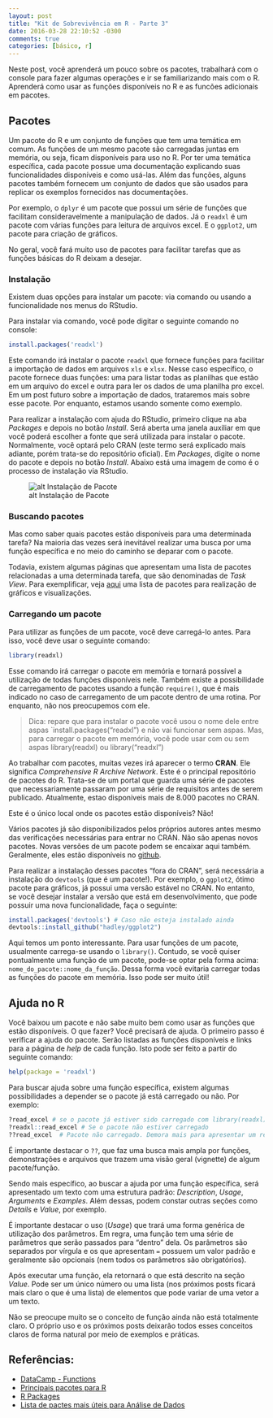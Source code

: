 ```yaml
---
layout: post
title: "Kit de Sobrevivência em R - Parte 3"
date: 2016-03-28 22:10:52 -0300
comments: true
categories: [básico, r]
---
```



Neste post, você aprenderá um pouco sobre os pacotes, trabalhará com o console para fazer algumas operações e ir se familiarizando mais com o R. Aprenderá como usar as funções disponíveis no R e as funcões adicionais em pacotes.

<!-- More -->

## Pacotes

Um pacote do R e um conjunto de funções que tem uma temática em comum. As funções de um mesmo pacote são carregadas juntas em memória, ou seja, ficam disponíveis para uso no R. Por ter uma temática específica, cada pacote possue uma documentação explicando suas funcionalidades disponíveis e como usá-las. Além das funções, alguns pacotes também fornecem um conjunto de dados que são usados para replicar os exemplos fornecidos nas documentações.

Por exemplo, o `dplyr` é um pacote que possui um série de funções que facilitam consideravelmente a manipulação de dados. Já o `readxl` é um pacote com várias funções para leitura de arquivos excel. E o `ggplot2`, um pacote para criação de gráficos.

No geral, você fará muito uso de pacotes para facilitar tarefas que as funções básicas do R deixam a desejar.

### Instalação

Existem duas opções para instalar um pacote: via comando ou usando a funcionalidade nos menus do RStudio.

Para instalar via comando, você pode digitar o seguinte comando no console:

```r
install.packages('readxl')
```

Este comando irá instalar o pacote `readxl` que fornece funções para facilitar a importação de dados em arquivos `xls` e `xlsx`. Nesse caso específico, o pacote fornece duas funções: uma para listar todas as planilhas que estão em um arquivo do excel e outra para ler os dados de uma planilha pro excel. Em um post futuro sobre a importação de dados, trataremos mais sobre esse pacote. Por enquanto, estamos usando somente como exemplo.

Para realizar a instalação com ajuda do RStudio, primeiro clique na aba _Packages_ e depois no botão _Install_. Será aberta uma janela auxiliar em que você poderá escolher a fonte que será utilizada para instalar o pacote. Normalmente, você optará pelo CRAN (este termo será explicado mais adiante, porém trata-se do repositório oficial). Em _Packages_, digite o nome do pacote e depois no botão _Install_. Abaixo está uma imagem de como é o processo de instalação via RStudio.

![alt Instalação de Pacote](/images/install_package.gif "Instalação de Pacote")

### Buscando pacotes

Mas como saber quais pacotes estão disponíveis para uma determinada tarefa? Na maioria das vezes será inevitável realizar uma busca por uma função específica e no meio do caminho se deparar com o pacote. 

Todavia, existem algumas páginas que apresentam uma lista de pacotes relacionadas a uma determinada tarefa, que são denominadas de _Task View_. Para exemplificar, veja [aqui](https://cran.r-project.org/web/views/Graphics.html) uma lista de pacotes para realização de gráficos e visualizações. 


### Carregando um pacote

Para utilizar as funções de um pacote, você deve carregá-lo antes. Para isso, você deve usar o seguinte comando:
```r
library(readxl)
```

Esse comando irá carregar o pacote em memória e tornará possível a utilização de todas funções disponíveis nele. Também existe a possibilidade de carregamento de pacotes usando a função `require()`, que é mais indicado no caso de carregamento de um pacote dentro de uma rotina. Por enquanto, não nos preocupemos com ele.

>Dica: repare que para instalar o pacote você usou o nome dele entre aspas `install.packages("readxl") e não vai funcionar sem aspas. Mas, para carregar o pacote em memória, você pode usar com ou sem aspas library(readxl) ou library("readxl")

Ao trabalhar com pacotes, muitas vezes irá aparecer o termo **CRAN**. Ele significa _Comprehensive R Archive Network_. Este é o principal repositório de pacotes do R. Trata-se de um portal que guarda uma série de pacotes que necessariamente passaram por uma série de requisitos antes de serem publicado. Atualmente, estao disponiveis mais de 8.000 pacotes no CRAN. 

Este é o único local onde os pacotes estão disponíveis? Não! 

Vários pacotes já são disponibilizados pelos próprios autores antes mesmo das verificações necessárias para entrar no CRAN. Não são apenas novos pacotes. Novas versões de um pacote podem se encaixar aqui também. Geralmente, eles estão disponíveis no [github](https://pt.wikipedia.org/wiki/GitHub). 

Para realizar a instalação desses pacotes "fora do CRAN", será necessária a instalação do `devtools` (que é um pacote!). Por exemplo, o `ggplot2`, ótimo pacote para gráficos, já possui uma versão estável no CRAN. No entanto, se você desejar instalar a versão que está em desenvolvimento, que pode possuir uma nova funcionalidade, faça o seguinte:
```r
install.packages('devtools') # Caso não esteja instalado ainda
devtools::install_github("hadley/ggplot2")
```

Aqui temos um ponto interessante. Para usar funções de um pacote, usualmente carrega-se usando o `library()`. Contudo, se você quiser pontualmente uma função de um pacote, pode-se optar pela forma acima: `nome_do_pacote::nome_da_função`. Dessa forma você evitaria carregar todas as funções do pacote em memória. Isso pode ser muito útil!

## Ajuda no R

Você baixou um pacote e não sabe muito bem como usar as funções que estão disponíveis. O que fazer? Você precisará de ajuda. O primeiro passo é verificar a ajuda do pacote. Serão listadas as funções disponíveis e links para a página de _help_ de cada função. Isto pode ser feito a partir do seguinte comando:

```r
help(package = 'readxl')
```

Para buscar ajuda sobre uma função específica, existem algumas possibilidades a depender se o pacote já está carregado ou não. Por exemplo:

```r
?read_excel # se o pacote já estiver sido carregado com library(readxl)
?readxl::read_excel # Se o pacote não estiver carregado
??read_excel  # Pacote não carregado. Demora mais para apresentar um resultado
```

É importante destacar o `??`, que faz uma busca mais ampla por funções, demonstrações e arquivos que trazem uma visão geral (vignette) de algum pacote/função.

Sendo mais específico, ao buscar a ajuda por uma função específica, será apresentado um texto com uma estrutura padrão: _Description_, _Usage_, _Arguments_ e _Examples_. Além dessas, podem constar outras seções como _Details_ e _Value_, por exemplo. 

É importante destacar o uso (_Usage_) que trará uma forma genérica de utilização dos parâmetros. Em regra, uma função tem uma série de parâmetros que serão passados para "dentro" dela. Os parâmetros são separados por vírgula e os que apresentam `=` possuem um valor padrão e geralmente são opcionais (nem todos os parâmetros são obrigatórios). 

Após executar uma função, ela retornará o que está descrito na seção _Value_. Pode ser um único número ou uma lista (nos próximos posts ficará mais claro o que é uma lista) de elementos que pode variar de uma vetor a um texto.

Não se preocupe muito se o conceito de função ainda não está totalmente claro. O próprio uso e os próximos posts deixarão todos esses conceitos claros de forma natural por meio de exemplos e práticas. 

## Referências:
* [DataCamp - Functions](https://www.datacamp.com/community/tutorials/functions-in-r-a-tutorial)
* [Principais pacotes para R](https://www.rstudio.com/products/rpackages/)
* [R Packages](http://r-pkgs.had.co.nz/)
* [Lista de pactes mais úteis para Análise de Dados](http://www.analyticsvidhya.com/blog/2015/08/list-r-packages-data-analysis/)